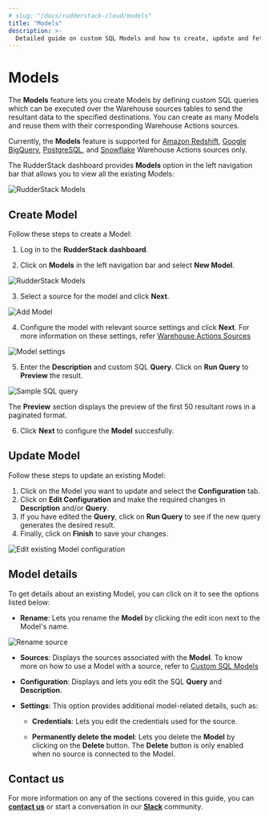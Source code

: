 ```yaml
---
# slug: "/docs/rudderstack-cloud/models"
title: "Models"
description: >-
  Detailed guide on custom SQL Models and how to create, update and fetch their details in RudderStack dashboard.
---
```


# Models

The **Models** feature lets you create Models by defining custom SQL queries which can be executed over the Warehouse sources tables to send the resultant data to the specified destinations. You can create as many Models and reuse them with their corresponding Warehouse Actions sources.

<div class="infoBlock">

  Currently, the <strong>Models</strong> feature is supported for <a href="https://www.rudderstack.com/docs/warehouse-actions/amazon-redshift/">Amazon Redshift</a>, <a href="https://www.rudderstack.com/docs/warehouse-actions/google-bigquery/">Google BigQuery</a>, <a href="https://www.rudderstack.com/docs/warehouse-actions/postgresql/">PostgreSQL</a>, and <a href="https://www.rudderstack.com/docs/warehouse-actions/snowflake/">Snowflake</a> Warehouse Actions sources only.
</div>

The RudderStack dashboard provides **Models** option in the left navigation bar that allows you to view all the existing Models:

<img src="../assets/models-view-dashboard.png" alt="RudderStack Models" />

## Create Model

Follow these steps to create a Model:

1. Log in to the **RudderStack dashboard**.

2. Click on **Models** in the left navigation bar and select **New Model**.

<img src="../assets/models-dashboard.png" alt="RudderStack Models"/>

3. Select a source for the model and click **Next**.

<img src="../assets/select-source-model.png" alt="Add Model"/>

4. Configure the model with relevant source settings and click **Next**. For more information on these settings, refer [Warehouse Actions Sources](https://www.rudderstack.com/docs/warehouse-actions/)

<img src="../assets/model-settings.png" alt="Model settings" />

5. Enter the **Description** and custom SQL **Query**. Click on **Run Query** to **Preview** the result.

<img src="../assets/sample-sql-query.png" alt="Sample SQL query" />

<div class="infoBlock">

The <strong>Preview</strong> section displays the preview of the first 50 resultant rows in a paginated format.
</div>

6. Click **Next** to configure the **Model** succesfully.

## Update Model

Follow these steps to update an existing Model:

1. Click on the Model you want to update and select the **Configuration** tab.
2. Click on **Edit Configuration** and make the required changes in  **Description** and/or **Query**.
3. If you have edited the **Query**, click on **Run Query** to see if the new query generates the desired result.
4. Finally, click on **Finish** to save your changes.

<img src="../assets/edit-model-configuration.png" alt="Edit existing Model configuration" />

## Model details

To get details about an existing Model, you can click on it to see the options listed below:

- **Rename**: Lets you rename the **Model** by clicking the edit icon next to the Model's name.

<img src="../assets/model-rename.png" alt="Rename source" />

- **Sources**: Displays the sources associated with the **Model**. To know more on how to use a Model with a source, refer to [Custom SQL Models]()

- **Configuration**: Displays and lets you edit the SQL **Query** and **Description**.

- **Settings**: This option provides additional model-related details, such as:  

  - **Credentials**: Lets you edit the credentials used for the source.

  - **Permanently delete the model**: Lets you delete the **Model** by clicking on the **Delete** button. The **Delete** button is only enabled when no source is connected to the Model.

## Contact us

For more information on any of the sections covered in this guide, you can [**contact us**](mailto:%20docs@rudderstack.com) or start a conversation in our [**Slack**](https://rudderstack.com/join-rudderstack-slack-community) community.

